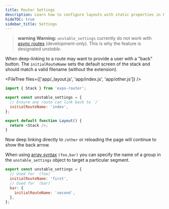 ```yaml
---
title: Router Settings
description: Learn how to configure layouts with static properties in Expo Router.
hideTOC: true
sidebar_title: Settings
---
```



> **warning** **Warning:** `unstable_settings` currently do not work with [async routes](/router/reference/async-routes/) (development-only). This is why the feature is designated _unstable_.

<APIBox header="initialRouteName">

When deep-linking to a route may want to provide a user with a "back" button. The `initialRouteName` sets the default screen of the stack and should match a valid filename (without the extension).

<FileTree files={['app/_layout.js', 'app/index.js', 'app/other.js']} />

```js app/_layout.js
import { Stack } from 'expo-router';

export const unstable_settings = {
  // Ensure any route can link back to `/`
  initialRouteName: 'index',
};

export default function Layout() {
  return <Stack />;
}
```

Now deep linking directly to `/other` or reloading the page will continue to show the back arrow.

When using [array syntax](/router/routing/groups/#arrays) `(foo,bar)` you can specify the name of a group in the `unstable_settings` object to target a particular segment.

```js other.js
export const unstable_settings = {
  // Used for `(foo)`
  initialRouteName: 'first',
  // Used for `(bar)`
  bar: {
    initialRouteName: 'second',
  },
};
```

</APIBox>
